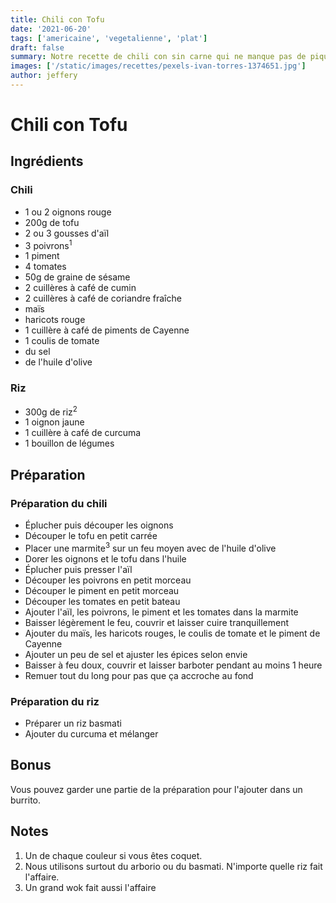 ```yaml
---
title: Chili con Tofu
date: '2021-06-20'
tags: ['americaine', 'vegetalienne', 'plat']
draft: false
summary: Notre recette de chili con sin carne qui ne manque pas de piquant
images: ['/static/images/recettes/pexels-ivan-torres-1374651.jpg']
author: jeffery
---
```


# Chili con Tofu

<Pexels
  src="/static/images/recettes/pexels-ivan-torres-1374651.jpg"
  srcurl="https://www.pexels.com/photo/pile-of-chilies-1374651/"
  author="Ivan Torres"
  authorurl="https://www.pexels.com/@ivan-torres-594557"
  alt="poivrons tricolores"
/>

## Ingrédients

### Chili

- 1 ou 2 oignons rouge
- 200g de tofu
- 2 ou 3 gousses d'aïl
- 3 poivrons<sup>1</sup>
- 1 piment
- 4 tomates
- 50g de graine de sésame
- 2 cuillères à café de cumin
- 2 cuillères à café de coriandre fraîche
- maïs
- haricots rouge
- 1 cuillère à café de piments de Cayenne
- 1 coulis de tomate
- du sel
- de l'huile d'olive

### Riz

- 300g de riz<sup>2</sup>
- 1 oignon jaune
- 1 cuillère à café de curcuma
- 1 bouillon de légumes

## Préparation

### Préparation du chili

- Éplucher puis découper les oignons
- Découper le tofu en petit carrée
- Placer une marmite<sup>3</sup> sur un feu moyen avec de l'huile d'olive
- Dorer les oignons et le tofu dans l'huile
- Éplucher puis presser l'aïl
- Découper les poivrons en petit morceau
- Découper le piment en petit morceau
- Découper les tomates en petit bateau
- Ajouter l'aïl, les poivrons, le piment et les tomates dans la marmite
- Baisser légèrement le feu, couvrir et laisser cuire tranquillement
- Ajouter du maïs, les haricots rouges, le coulis de tomate et le piment de Cayenne
- Ajouter un peu de sel et ajuster les épices selon envie
- Baisser à feu doux, couvrir et laisser barboter pendant au moins 1 heure
- Remuer tout du long pour pas que ça accroche au fond

### Préparation du riz

- Préparer un riz basmati
- Ajouter du curcuma et mélanger

## Bonus

Vous pouvez garder une partie de la préparation pour l'ajouter dans un burrito.

## Notes

1. Un de chaque couleur si vous êtes coquet.
1. Nous utilisons surtout du arborio ou du basmati. N'importe quelle riz fait l'affaire.
1. Un grand wok fait aussi l'affaire
